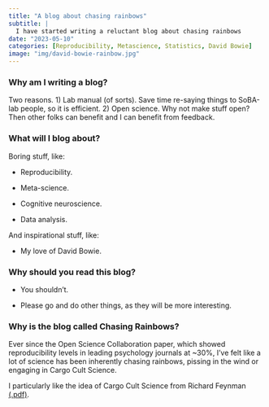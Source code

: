 ```yaml
---
title: "A blog about chasing rainbows"
subtitle: | 
  I have started writing a reluctant blog about chasing rainbows
date: "2023-05-10"
categories: [Reproducibility, Metascience, Statistics, David Bowie]
image: "img/david-bowie-rainbow.jpg"
---
```


### Why am I writing a blog?

Two reasons. 1) Lab manual (of sorts). Save time re-saying things to SoBA-lab people, so it is efficient. 2) Open science. Why not make stuff open? Then other folks can benefit and I can benefit from feedback.

### What will I blog about?

Boring stuff, like:

-   Reproducibility.

-   Meta-science.

-   Cognitive neuroscience.

-   Data analysis.

And inspirational stuff, like:

-   My love of David Bowie.

### Why should you read this blog?

-   You shouldn't.

-   Please go and do other things, as they will be more interesting.

### Why is the blog called Chasing Rainbows?

Ever since the Open Science Collaboration paper, which showed reproducibility levels in leading psychology journals at \~30%, I've felt like a lot of science has been inherently chasing rainbows, pissing in the wind or engaging in Cargo Cult Science.

I particularly like the idea of Cargo Cult Science from Richard Feynman [(.pdf)](./img/Feynman_74_CargoCult.pdf).
